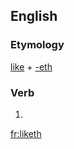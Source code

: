 ==English==

===Etymology===
[[like]] + [[-eth]]

===Verb===
{{infl|en|verb form}}

# {{archaic third-person singular of|like}}

[[fr:liketh]]